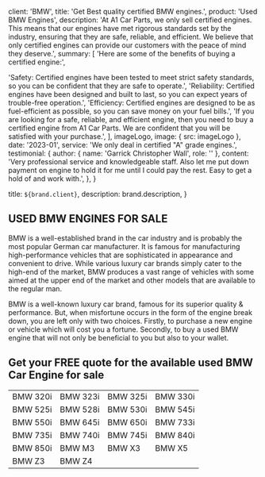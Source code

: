 
  client: 'BMW',
  title: 'Get Best quality certified BMW engines.',
  product: 'Used BMW Engines',
  description:
    'At A1 Car Parts, we only sell certified engines. This means that our engines have met rigorous standards set by the industry, ensuring that they are safe, reliable, and efficient. We believe that only certified engines can provide our customers with the peace of mind they deserve.',
  summary: [
    'Here are some of the benefits of buying a certified engine:',

'Safety: Certified engines have been tested to meet strict safety standards, so you can be confident that they are safe to operate.',
'Reliability: Certified engines have been designed and built to last, so you can expect years of trouble-free operation.',
'Efficiency: Certified engines are designed to be as fuel-efficient as possible, so you can save money on your fuel bills.',
'If you are looking for a safe, reliable, and efficient engine, then you need to buy a certified engine from A1 Car Parts. We are confident that you will be satisfied with your purchase.',
],
imageLogo,
image: { src: imageLogo },
date: '2023-01',
service: 'We only deal in certified "A" grade engines.',
testimonial: {
author: { name: 'Garrick Christopher Wall', role: '' },
content:
'Very professional service and knowledgeable staff. Also let me put down payment on engine to hold it for me until I could pay the rest. Easy to get a hold of and work with.',
},
}

  title: `${brand.client}`,
  description: brand.description,
}

## USED BMW ENGINES FOR SALE

BMW is a well-established brand in the car industry and is probably the most popular German car manufacturer. It is famous for manufacturing high-performance vehicles that are sophisticated in appearance and convenient to drive. While various luxury car brands simply cater to the high-end of the market, BMW produces a vast range of vehicles with some aimed at the upper end of the market and other models that are available to the regular man.

BMW is a well-known luxury car brand, famous for its superior quality & performance. But, when misfortune occurs in the form of the engine break down, you are left only with two choices. Firstly, to purchase a new engine or vehicle which will cost you a fortune. Secondly, to buy a used BMW engine that will not only be beneficial to you but also to your wallet.

## Get your FREE quote for the available used BMW Car Engine for sale

|          |          |          |          |
| -------- | -------- | -------- | -------- |
| BMW 320i | BMW 323i | BMW 325i | BMW 330i |
| BMW 525i | BMW 528i | BMW 530i | BMW 545i |
| BMW 550i | BMW 645i | BMW 650i | BMW 733i |
| BMW 735i | BMW 740i | BMW 745i | BMW 840i |
| BMW 850i | BMW M3   | BMW X3   | BMW X5   |
| BMW Z3   | BMW Z4   |          |          |
